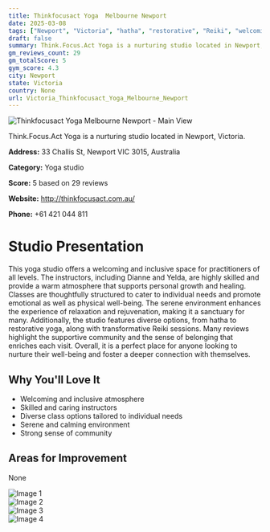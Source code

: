 ```yaml
---
title: Thinkfocusact Yoga  Melbourne Newport
date: 2025-03-08
tags: ["Newport", "Victoria", "hatha", "restorative", "Reiki", "welcoming", "calm", "Newport"]  
draft: false
summary: Think.Focus.Act Yoga is a nurturing studio located in Newport, Victoria.
gm_reviews_count: 29
gm_totalScore: 5
gym_score: 4.3
city: Newport
state: Victoria
country: None
url: Victoria_Thinkfocusact_Yoga_Melbourne_Newport
---
```


<div className="aspect-[16/9] relative my-8">
  <img 
    src="https://lh5.googleusercontent.com/p/AF1QipMobUXmKRV_I8z1t9XlTHirFZ1OzZS8XmuGl2vJ=w1920-h1080-k-no"
    alt="Thinkfocusact Yoga  Melbourne Newport - Main View"
    className="object-cover absolute inset-0 w-full h-full rounded-lg"
  />
</div>

Think.Focus.Act Yoga is a nurturing studio located in Newport, Victoria.

**Address:** 33 Challis St, Newport VIC 3015, Australia

**Category:** Yoga studio

**Score:** 5 based on 29 reviews

**Website:** http://thinkfocusact.com.au/

**Phone:** +61 421 044 811

# Studio Presentation

This yoga studio offers a welcoming and inclusive space for practitioners of all levels. The instructors, including Dianne and Yelda, are highly skilled and provide a warm atmosphere that supports personal growth and healing. Classes are thoughtfully structured to cater to individual needs and promote emotional as well as physical well-being. The serene environment enhances the experience of relaxation and rejuvenation, making it a sanctuary for many. Additionally, the studio features diverse options, from hatha to restorative yoga, along with transformative Reiki sessions. Many reviews highlight the supportive community and the sense of belonging that enriches each visit. Overall, it is a perfect place for anyone looking to nurture their well-being and foster a deeper connection with themselves.

## Why You'll Love It

- Welcoming and inclusive atmosphere
- Skilled and caring instructors
- Diverse class options tailored to individual needs
- Serene and calming environment
- Strong sense of community

## Areas for Improvement

None

<div className="grid grid-cols-1 xl:grid-cols-2 gap-4 my-8">
<div className="aspect-[4/3] relative"><img src="https://lh3.googleusercontent.com/p/AF1QipM5ejGGF7g80R-Ht2Z8NOD3hB_Q8yWMfkxXnHLW=w1920-h1080-k-no" alt="Image 1" className="object-cover absolute inset-0 w-full h-full rounded-lg" /></div>
<div className="aspect-[4/3] relative"><img src="https://lh5.googleusercontent.com/p/AF1QipPtGQ-xj-JXD95FZWOiR1wt2MiLPJRIoH8BboNg=w1920-h1080-k-no" alt="Image 2" className="object-cover absolute inset-0 w-full h-full rounded-lg" /></div>
<div className="aspect-[4/3] relative"><img src="https://lh5.googleusercontent.com/p/AF1QipOROZg6l6kphRahqN8Nk71LhhiyTUIPIMLHU0s5=w1920-h1080-k-no" alt="Image 3" className="object-cover absolute inset-0 w-full h-full rounded-lg" /></div>
<div className="aspect-[4/3] relative"><img src="https://lh5.googleusercontent.com/p/AF1QipMnltdakvnDYz89FbAL6zU-5L0da6JH5rA0Xtkp=w1920-h1080-k-no" alt="Image 4" className="object-cover absolute inset-0 w-full h-full rounded-lg" /></div>
</div>